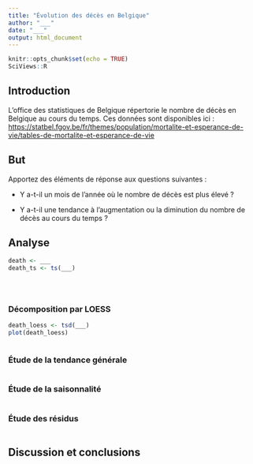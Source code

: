 ```yaml
---
title: "Évolution des décès en Belgique"
author: "___"
date: "___"
output: html_document
---
```


```r
knitr::opts_chunk$set(echo = TRUE)
SciViews::R
```

## Introduction

L'office des statistiques de Belgique répertorie le nombre de décès en Belgique au cours du temps. Ces données sont disponibles ici : <https://statbel.fgov.be/fr/themes/population/mortalite-et-esperance-de-vie/tables-de-mortalite-et-esperance-de-vie>

## But

Apportez des éléments de réponse aux questions suivantes :

-   Y a-t-il un mois de l'année où le nombre de décès est plus élevé ?

-   Y a-t-il une tendance à l'augmentation ou la diminution du nombre de décès au cours du temps ?

## Analyse

<!--% Importez le jeu de données à partir du fichier `death_month.rds` dans le dossier `data` et convertissez ce dernier en série temporelle univariée. Déterminez les caractéristiques temporelles de la série (début, fin, fréquence, etc.)-->

```r
death <- ___
death_ts <- ts(___)
```

<!--% Réalisez un graphique de votre objet `death_ts`. -->

```r

```

<!--% Interprétez ce graphique en 2 phrases.-->

<!--% Étudiez l'autocorrélation de cette série et expliquez ce que vous y observez. -->

```r

```

<!--% Interprétez ce graphique en 2 phrases.-->

<!--% Calculez des statistiques glissantes accompagnées d'une visualisation graphique. -->

```r

```

<!--% Interprétez ce graphique en 2 phrases.-->

### Décomposition par LOESS

<!--% Décomposez votre série grâce à la méthode LOESS afin d'extraire en une seule fois le cycle et la tendance générale. Utilisez la fonction `tsd()`. Choisissez judicieusement vos arguments pour un traitement ciblé. -->

```r
death_loess <- tsd(___)
plot(death_loess)
```

<!--% Utilisez la fonction `tseries()` afin d'obtenir un objet `mts` contenant l'ensemble des composantes. -->

```r

```

### Étude de la tendance générale

<!--% Sélectionnez la composante qui vous intéresse et déterminez si une tendance générale significative existe dans cette série. Décrivez vos observations en 3 lignes maximum. -->

```r

```

<!--% Interprétez vos résultats en 2 phrases.-->

### Étude de la saisonnalité

<!--% Sélectionnez la composante qui vous intéresse et étudiez les cycles présents dans cette série.-->

```r

```

<!--% Interprétez vos résultats en 2 phrases.-->

### Étude des résidus

<!--% Sélectionnez la composante qui vous intéresse et étudiez-là.-->

```r

```

<!--% Interprétez vos résultats en 2 phrases.-->

## Discussion et conclusions

<!--% Répondez aux questions posées dans la section but en 5 phrases maximum. -->
